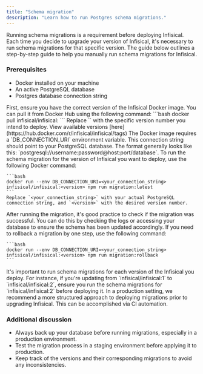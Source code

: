 ```yaml
---
title: "Schema migration"
description: "Learn how to run Postgres schema migrations."
---
```


Running schema migrations is a requirement before deploying Infisical. 
Each time you decide to upgrade your version of Infisical, it's necessary to run schema migrations for that specific version. 
The guide below outlines a step-by-step guide to help you manually run schema migrations for Infisical.

### Prerequisites
- Docker installed on your machine
- An active PostgreSQL database
- Postgres database connection string

<Steps>
  <Step title="Pull the Infisical Docker Image">
    First, ensure you have the correct version of the Infisical Docker image. You can pull it from Docker Hub using the following command:
    ```bash
    docker pull infisical/infisical:<version>
    ```
    Replace `<version>` with the specific version number you intend to deploy. View available versions [here](https://hub.docker.com/r/infisical/infisical/tags)
  </Step>

  <Step title="Set Up the Environment Variable">
    The Docker image requires a `DB_CONNECTION_URI` environment variable. This connection string should point to your PostgreSQL database. The format generally looks like this: `postgresql://username:password@host:port/database`.
  </Step>

  <Step title="Run the Migration ">
    To run the schema migration for the version of Infisical you want to deploy, use the following Docker command:

    ```bash
    docker run --env DB_CONNECTION_URI=<your_connection_string> infisical/infisical:<version> npm run migration:latest
    ```
    Replace `<your_connection_string>` with your actual PostgreSQL connection string, and `<version>` with the desired version number.
  </Step>

  <Step title="Verify the Migration">
    After running the migration, it's good practice to check if the migration was successful. You can do this by checking the logs or accessing your database to ensure the schema has been updated accordingly.
  </Step>
  <Step title="Rollback If Needed">
    If you need to rollback a migration by one step, use the following command:

    ```bash
    docker run --env DB_CONNECTION_URI=<your_connection_string> infisical/infisical:<version> npm run migration:rollback
    ```
  </Step>

  <Step title="Repeat for Each Version">
    It's important to run schema migrations for each version of the Infisical you deploy. For instance, if you're updating from `infisical/infisical:1` to `infisical/infisical:2`, ensure you run the schema migrations for `infisical/infisical:2` before deploying it.
  </Step>
</Steps>

<Tip>
  In a production setting, we recommend a more structured approach to deploying migrations prior to upgrading Infisical. This can be accomplished via CI automation.
</Tip>

### Additional discussion 
- Always back up your database before running migrations, especially in a production environment.
- Test the migration process in a staging environment before applying it to production.
- Keep track of the versions and their corresponding migrations to avoid any inconsistencies.
